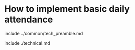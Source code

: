 # How to implement basic daily attendance

include ../common/tech_preamble.md

include ./technical.md

